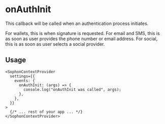 
<EyeBrown label="Events" />

# onAuthInit

This callback will be called when an authentication process initiates.

For wallets, this is when signature is requested.
For email and SMS, this is as soon as user provides the phone number or email address.
For social, this is as soon as user selects a social provider.

## Usage

```tsx
<SophonContextProvider
  settings={{
    events: {
      onAuthInit: (args) => {
        console.log("onAuthInit was called", args);
      },
    },
  }}
>
  {/* ... rest of your app ... */}
</SophonContextProvider>
```
